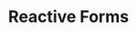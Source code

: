 ---
id: "q_angular_med_004"
questionType: "MULTIPLE_CHOICE"
title: "Reactive Forms"
description: "Which class is used to create a single form control?"
difficulty: "MEDIUM"
category: "Angular"
options:
  - "FormGroup"
  - "FormControl"
  - "NgForm"
  - "FormBuilder"
correctAnswer: 1
---